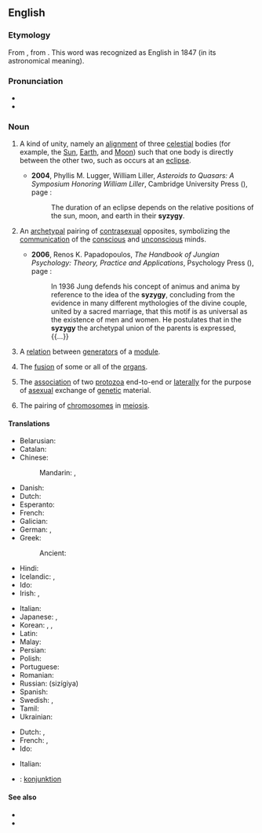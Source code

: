 ==English==
{{was wotd|2006|January|28}}
{{wikipedia}}

===Etymology===
From {{etyl|LL.|en}} {{m|la|syzygia||conjunction}}, from {{etyl|grc|en}} {{m|grc|συζυγία||union; syzygy}}. This word was recognized as English in 1847 (in its astronomical meaning).

===Pronunciation===
* {{IPA|en|/ˈsɪz.ɪdʒ.i/}}
* {{audio|en|LL-Q1860 (eng)-Vealhurl-syzygy.wav ‎|Audio (UK)}}

===Noun===
{{en-noun|~|syzygies}}

# {{lb|en|astronomy|astrology}} A kind of unity, namely an [[alignment]] of three [[celestial]] bodies (for example, the [[Sun]], [[Earth]], and [[Moon]]) such that one body is directly between the other two, such as occurs at an [[eclipse]].
#: {{cot|en|perigee|perihelion|proxigee}}
#* '''2004''', Phyllis M. Lugger, William Liller, ''Asteroids to Quasars: A Symposium Honoring William Liller'', Cambridge University Press ({{ISBN|9780521617048}}), page {{gbooks|i0UPY9ChjaQC|67}}:
#*: The duration of an eclipse depends on the relative positions of the sun, moon, and earth in their '''syzygy'''.
# {{lb|en|psychology}} An [[archetypal]] pairing of [[contrasexual]] opposites, symbolizing the [[communication]] of the [[conscious]] and [[unconscious]] minds.
#* '''2006''', Renos K. Papadopoulos, ''The Handbook of Jungian Psychology: Theory, Practice and Applications'', Psychology Press ({{ISBN|9781583911471}}), page {{gbooks|Yt7FfLRi17kC|117}}:
#*: In 1936 Jung defends his concept of animus and anima by reference to the idea of the '''syzygy''', concluding from the evidence in many different mythologies of the divine couple, united by a sacred marriage, that this motif is as universal as the existence of men and women. He postulates that in the '''syzygy''' the archetypal union of the parents is expressed, {{...}}
# {{lb|en|mathematics}} A [[relation]] between [[generator|generators]] of a [[module]].
# {{lb|en|medicine}} The [[fusion]] of some or all of the [[organs]].
# {{lb|en|zoology}} The [[association]] of two [[protozoa]] end-to-end or [[laterally]] for the purpose of [[asexual]] exchange of [[genetic]] material.
# {{lb|en|genetics}} The pairing of [[chromosome|chromosomes]] in [[meiosis]].

====Translations====
{{trans-top|astronomical conjunction}}
* Belarusian: {{t|be|сізігія|f|sc=Cyrl}}
* Catalan: {{t|ca|sizígia|f}}
* Chinese:
*: Mandarin: {{t|cmn|朔望點|sc=Hani}}, {{t|cmn|朔望点|tr=Shuòwàng diǎn|sc=Hani}}
* Danish: {{t+|da|syzygie|c}}
* Dutch: {{t+|nl|syzygie|f}}
* Esperanto: {{t+|eo|sizigio}}
* French: {{t+|fr|syzygie|f}}
* Galician: {{t|gl|sicixia|f}}
* German: {{t|de|Syzygie|f}}, {{t|de|Syzygium|n}}
* Greek: {{t+|el|συζυγία|f}}
*: Ancient: {{t|grc|συζυγία|f}}
* Hindi: {{t|hi|युति-वियुति|sc=Deva}}
* Icelandic: {{t|is|raðstaða|f}}, {{t|is|okstaða|f}}
* Ido: {{t+|io|sizigio}}
* Irish: {{t|ga|sisige|f}}, {{t|ga|sisigí|f-p}}
{{trans-mid}}
* Italian: {{t+|it|sizigia|f}}
* Japanese: {{t|ja|惑星直列|sc=Jpan}}, {{t|ja|朔望|tr=Sakubō|sc=Jpan}}
* Korean: {{t|ko|혹성 직렬|sc=Kore}}, {{t|ko|행성 직렬|sc=Kore}}, {{t|ko|삭망|sc=Kore}}
* Latin: {{t|la|syzygia|f}}
* Malay: {{t|ms|sizigi}}
* Persian: {{t+|fa|همیوغی|tr=hamyūqī}}
* Polish: {{t|pl|syzygium}}
* Portuguese: {{t+|pt|sizígia|f}}
* Romanian: {{t+|ro|sizigie|f}}
* Russian: {{t+|ru|сизигия|f}} (sizígiya)
* Spanish: {{t|es|sizigia|f}}
* Swedish: {{t|sv|syzygie|c}}, {{t+|sv|konjunktion|c}}
* Tamil: {{t+|ta|இணைவு}}
* Ukrainian: {{t|uk|сизи́гія|f}}
{{trans-bottom}}

{{checktrans-top}}
* Dutch: {{t+check|nl|conjunctie|f}}, {{t-check|nl|samenstand|m}}
* French: {{t+check|fr|conjonction|f}}, {{t+check|fr|rencontre|m}}
* Ido: {{t+check|io|kunjunto}}
{{trans-mid}}
* Italian: {{t+check|it|sizigia|f}}
* {{ttbc|sv}}: [[konjunktion]] {{g|c}}
{{trans-bottom}}

====See also====
* {{l|en|asterism}}
* {{l|en|occultation}}